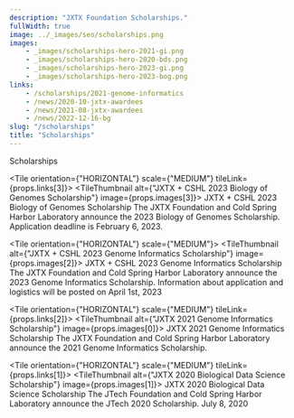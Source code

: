 ```yaml
---
description: "JXTX Foundation Scholarships."
fullWidth: true
image: ../_images/seo/scholarships.png
images:
    - _images/scholarships-hero-2021-gi.png
    - _images/scholarships-hero-2020-bds.png
    - _images/scholarships-hero-2023-gi.png
    - _images/scholarships-hero-2023-bog.png
links:
    - /scholarships/2021-genome-informatics
    - /news/2020-10-jxtx-awardees
    - /news/2021-08-jxtx-awardees
    - /news/2022-12-16-bg
slug: "/scholarships"
title: "Scholarships"
---
```


<Headline>
<HeadlineHeading>Scholarships</HeadlineHeading>
</Headline>

<Newsroom>

<Grid columns={1}>

<Tile orientation={"HORIZONTAL"} scale={"MEDIUM"} tileLink={props.links[3]}>
<TileThumbnail alt={"JXTX + CSHL 2023 Biology of Genomes Scholarship"} image={props.images[3]}></TileThumbnail>
<TileContent>
<TileHeading>
JXTX + CSHL 2023 Biology of Genomes Scholarship
</TileHeading>
<TileBody>
The JXTX Foundation and Cold Spring Harbor Laboratory announce the 2023 Biology of Genomes Scholarship. Application deadline is February 6, 2023.
</TileBody>
</TileContent>
</Tile>

</Grid>

<Grid columns={1}>

<Tile orientation={"HORIZONTAL"} scale={"MEDIUM"}>
<TileThumbnail alt={"JXTX + CSHL 2023 Genome Informatics Scholarship"} image={props.images[2]}></TileThumbnail>
<TileContent>
<TileHeading>
JXTX + CSHL 2023 Genome Informatics Scholarship
</TileHeading>
<TileBody>
The JXTX Foundation and Cold Spring Harbor Laboratory announce the 2023 Genome Informatics Scholarship. Information about application and logistics will be posted on April 1st, 2023
</TileBody>
</TileContent>
</Tile>

</Grid>


<Grid columns={1}>

<Tile orientation={"HORIZONTAL"} scale={"MEDIUM"} tileLink={props.links[2]}>
<TileThumbnail alt={"JXTX 2021 Genome Informatics Scholarship"} image={props.images[0]}></TileThumbnail>
<TileContent>
<TileHeading>
JXTX 2021 Genome Informatics Scholarship
</TileHeading>
<TileBody>
The JXTX Foundation and Cold Spring Harbor Laboratory announce the 2021 Genome Informatics Scholarship.
</TileBody>
</TileContent>
</Tile>

</Grid>

<Grid columns={1}>

<Tile orientation={"HORIZONTAL"} scale={"MEDIUM"} tileLink={props.links[1]}>
<TileThumbnail alt={"JXTX 2020 Biological Data Science Scholarship"} image={props.images[1]}></TileThumbnail>
<TileContent>
<TileHeading>
JXTX 2020 Biological Data Science Scholarship
</TileHeading>
<TileBody>
The JTech Foundation and Cold Spring Harbor Laboratory announce the JTech 2020 Scholarship.
</TileBody>
<TileDate>July 8, 2020</TileDate>
</TileContent>
</Tile>

</Grid>

</Newsroom>
